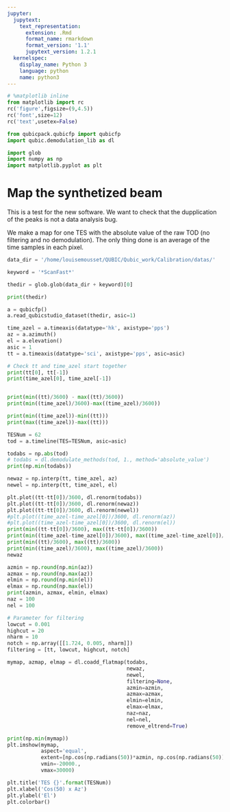 ```yaml
---
jupyter:
  jupytext:
    text_representation:
      extension: .Rmd
      format_name: rmarkdown
      format_version: '1.1'
      jupytext_version: 1.2.1
  kernelspec:
    display_name: Python 3
    language: python
    name: python3
---
```


```python
# %matplotlib inline
from matplotlib import rc
rc('figure',figsize=(9,4.5))
rc('font',size=12)
rc('text',usetex=False)

from qubicpack.qubicfp import qubicfp
import qubic.demodulation_lib as dl

import glob
import numpy as np
import matplotlib.pyplot as plt
```

# Map the synthetized beam

This is a test for the new software. We want to check that the dupplication of the peaks is not a data analysis bug. 

We make a map for one TES with the absolute value of the raw TOD (no filtering and no demodulation). The only thing done is an average of the time samples in each pixel.

```python
data_dir = '/home/louisemousset/QUBIC/Qubic_work/Calibration/datas/'

keyword = '*ScanFast*'

thedir = glob.glob(data_dir + keyword)[0]

print(thedir)

a = qubicfp()
a.read_qubicstudio_dataset(thedir, asic=1)

time_azel = a.timeaxis(datatype='hk', axistype='pps')
az = a.azimuth()
el = a.elevation()
asic = 1
tt = a.timeaxis(datatype='sci', axistype='pps', asic=asic)

```

```python
# Check tt and time_azel start together
print(tt[0], tt[-1])
print(time_azel[0], time_azel[-1])


print(min((tt)/3600) - max((tt)/3600))
print(min((time_azel)/3600)-max((time_azel)/3600))

print(min((time_azel))-min((tt)))
print(max((time_azel))-max((tt)))

```

```python
TESNum = 62
tod = a.timeline(TES=TESNum, asic=asic)

todabs = np.abs(tod)
# todabs = dl.demodulate_methods(tod, 1., method='absolute_value')
print(np.min(todabs))
```

```python
newaz = np.interp(tt, time_azel, az)
newel = np.interp(tt, time_azel, el)

plt.plot((tt-tt[0])/3600, dl.renorm(todabs))
plt.plot((tt-tt[0])/3600, dl.renorm(newaz))
plt.plot((tt-tt[0])/3600, dl.renorm(newel))
#plt.plot((time_azel-time_azel[0])/3600, dl.renorm(az))
#plt.plot((time_azel-time_azel[0])/3600, dl.renorm(el))
print(min((tt-tt[0])/3600), max((tt-tt[0])/3600))
print(min((time_azel-time_azel[0])/3600), max((time_azel-time_azel[0])/3600))
print(min((tt)/3600), max((tt)/3600))
print(min((time_azel)/3600), max((time_azel)/3600))
newaz
```

```python
azmin = np.round(np.min(az))
azmax = np.round(np.max(az))
elmin = np.round(np.min(el))
elmax = np.round(np.max(el))
print(azmin, azmax, elmin, elmax)
naz = 100
nel = 100

# Parameter for filtering
lowcut = 0.001
highcut = 20
nharm = 10
notch = np.array([[1.724, 0.005, nharm]])
filtering = [tt, lowcut, highcut, notch]

mymap, azmap, elmap = dl.coadd_flatmap(todabs,
                                       newaz, 
                                       newel, 
                                       filtering=None,
                                       azmin=azmin,
                                       azmax=azmax, 
                                       elmin=elmin, 
                                       elmax=elmax, 
                                       naz=naz,
                                       nel=nel,
                                       remove_eltrend=True)


```

```python
print(np.min(mymap))
plt.imshow(mymap, 
           aspect='equal',
           extent=[np.cos(np.radians(50))*azmin, np.cos(np.radians(50))*azmax, elmax, elmin],
           vmin=-20000.,
           vmax=30000)

plt.title('TES {}'.format(TESNum))
plt.xlabel('Cos(50) x Az')
plt.ylabel('El')
plt.colorbar()
```

```python

```
